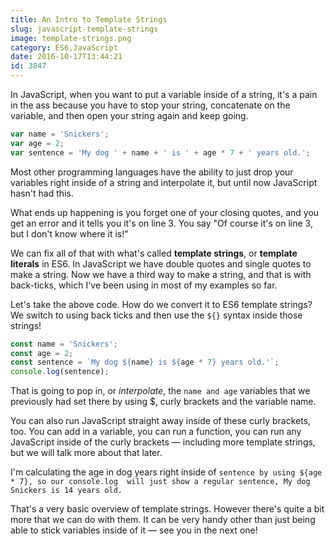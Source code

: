 ```yaml
---
title: An Intro to Template Strings
slug: javascript-template-strings
image: template-strings.png
category: ES6,JavaScript
date: 2016-10-17T13:44:21
id: 3847
---
```


In JavaScript, when you want to put a variable inside of a string, it's a pain in the ass because you have to stop your string, concatenate on the variable, and then open your string again and keep going.


```js
var name = 'Snickers';
var age = 2;
var sentence = 'My dog ' + name + ' is ' + age * 7 + ' years old.';

```

Most other programming languages have the ability to just drop your variables right inside of a string and interpolate it, but until now JavaScript hasn't had this.

What ends up happening is you forget one of your closing quotes, and you get an error and it tells you it's on line 3. You say "Of course it's on line 3, but I don't know where it is!"

We can fix all of that with what's called **template strings**, or **template literals** in ES6. In JavaScript we have double quotes and single quotes to make a string. Now we have a third way to make a string, and that is with back-ticks, which I've been using in most of my examples so far.

Let's take the above code.  How do we convert it to ES6 template strings? We switch to using back ticks and then use the `${}` syntax inside those strings!


```js
const name = 'Snickers';
const age = 2;
const sentence = `My dog ${name} is ${age * 7} years old.'`;
console.log(sentence);

```

That is going to pop in, or <em>interpolate</em>, the `name and age` variables that we previously had set there by using $, curly brackets and the variable name.

You can also run JavaScript straight away inside of these curly brackets, too. You can add in a variable, you can run a function, you can run any JavaScript inside of the curly brackets — including more template strings, but we will talk more about that later.

I'm calculating the age in dog years right inside of `sentence by using ${age * 7}, so our console.log  will just show a regular sentence, My dog Snickers is 14 years old.`

That's a very basic overview of template strings. However there's quite a bit more that we can do with them. It can be very handy other than just being able to stick variables inside of it — see you in the next one!